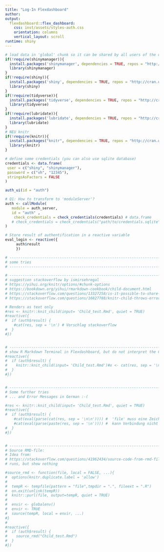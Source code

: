 ```yaml
---
title: "Log-In Flexdashboard"
author: 
output: 
  flexdashboard::flex_dashboard:
    css: inst/assets/styles-auth.css
    orientation: columns
    vertical_layout: scroll
runtime: shiny
---
```


```r
# load data in 'global' chunk so it can be shared by all users of the dashboard
if(!require(shinymanager)){
  install.packages('shinymanager', dependencies = TRUE, repos = "http://cran.us.r-project.org")
  library(shinymanager)
}
if(!require(shiny)){
  install.packages('shiny', dependencies = TRUE, repos = "http://cran.us.r-project.org")
  library(shiny)
}
if(!require(tidyverse)){
  install.packages('tidyverse', dependencies = TRUE, repos = "http://cran.us.r-project.org")
  library(tidyverse)
}
if(!require(lubridate)){
  install.packages('lubridate', dependencies = TRUE, repos = "http://cran.us.r-project.org")
  library(lubridate)
}
# NEU knitr
if(!require(knitr)){
  install.packages("knitr", dependencies = TRUE, repos = "http://cran.us.r-project.org")
  library(knitr)
}

# define some credentials (you can also use sqlite database)
credentials <- data.frame(
 user = c("shiny", "shinymanager"),
 password = c("vh", "12345"),
 stringsAsFactors = FALSE
)
```

```r

auth_ui(id = "auth")

# Q1: How to transform to 'moduleServer'?
auth <- callModule(
   module = auth_server,
   id = "auth" ,
    check_credentials = check_credentials(credentials) # data.frame
   # check_credentials = check_credentials("path/to/credentials.sqlite", passphrase = "supersecret") # sqlite
)


```

```r
# Store result of authentification in a reactive variable 
eval_login <- reactive({
     auth$result
     })


```




<!-- does not work: 'isolate(eval_login())' alsway FALSE -->
<!-- ```{r, child="Child_test.Rmd", eval = FALSE} 
``` -->

<!-- does not work: 
Error in : Operation not allowed without an active reactive context.
* You tried to do something that can only be done from inside a reactive consumer. -->
<!-- ```{r, child="Child_test.Rmd", eval = eval_login()}
``` -->

<!-- does not work: 
Error:  ungültiger Argumenttyp -->
<!-- ```{r, child="Child_test.Rmd", eval = reactive(auth$result)}
``` -->

```r
# -------------------------------------------------------------------------
# some tries
# -------------------------------------------------------------------------

# -------------------------------------------------------------------------
# suggestion stackoverflow by ismirsehregal
# https://yihui.org/knitr/options/#chunk-options
# https://bookdown.org/yihui/rmarkdown-cookbook/child-document.html
# https://stackoverflow.com/questions/13327258/is-it-possible-to-share-variables-between-knitr-chunks-using-engine-bash
# https://stackoverflow.com/questions/16827788/knitr-child-throws-error-after-upgrade-to-r-3-0

# Renders as text only
#res <- knitr::knit_child(input= 'Child_test.Rmd', quiet = TRUE)
#reactive({
#  if (auth$result) {
    #cat(res, sep = '\n') # Vorschlag stackoverflow
#  }
#})


# -------------------------------------------------------------------------
# show R Markdown Terminal in Flexdashboard, but do not interpret the Code
#reactive({
#  if (auth$result) {
#    knitr::knit_child(input= 'Child_test.Rmd')#x <- cat(res, sep = '\n')
#  }
#})


# -------------------------------------------------------------------------
# Some further tries
# ... and Error Messages in German :-(

#res <- knitr::knit_child(input= 'Child_test.Rmd', quiet = TRUE)
#reactive({
#  if (auth$result) {
    #cat(eval(parse(cat(res, sep = '\n\n')))) #  'file' muss eine Zeichenkette oder eine Verbindung sein
    #cat(eval(parse(paste(res, sep = '\n')))) #  kann Verbindung nicht öffnen
#  }
#})


# -------------------------------------------------------------------------
# Source RMD-file:
# Idea from:
# https://stackoverflow.com/questions/41962434/source-code-from-rmd-file-within-another-rmd
# runs, but show nothing

#source_rmd <- function(file, local = FALSE, ...){
#  options(knitr.duplicate.label = 'allow')
#
#  tempR <- tempfile(pattern = "file",tmpdir = ".", fileext = ".R")
#  on.exit(unlink(tempR))
#  knitr::purl(file, output=tempR, quiet = TRUE)
#
#  envir <- globalenv()
#  envir <- TRUE
#  source(tempR, local = envir, ...)
#}
#
#reactive({
#  if (auth$result) {
#    source_rmd("Child_test.Rmd")
#  }
#})


```

